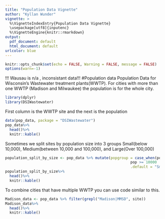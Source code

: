```yaml
---
title: "Population Data Vignette"
author: "Kyllan Wunder"
vignette: >
  %\VignetteIndexEntry{Population Data Vignette}
  \usepackage[utf8]{inputenc}
  %\VignetteEngine{knitr::rmarkdown}
output:
  pdf_document: default
  html_document: default
urlcolor: blue
---
```


```r
knitr::opts_chunk$set(echo = FALSE, Warning = FALSE, message = FALSE)
options(warn=-1)
```
!!! Wausau is n/a , inconsistant data!!!
#Population data
Population Data for Wisconsin's Wastewater treatment plants(WWTP). For cities with more than one WWTP (Madison and Milwaukee) the population is for the whole city.

```r
library(dplyr)
library(DSIWastewater)
```

First column is the WWTP site and the next is the population
```r
data(pop_data, package = "DSIWastewater")
pop_data%>%
  head()%>%
  knitr::kable()
```

Sometimes we split sites by population size into 3 groups Small(below 10,000), Medium(between 10,000 and 100,000), and Large(Over 100,000)
```r
population_split_by_size <- pop_data %>% mutate(popgroup = case_when(pop >= 100000 ~ "Large",
                                                         pop >= 10000  ~ "Medium",
                                                         .default = "Small"))
population_split_by_size%>%
  head()%>%
  knitr::kable()
```


To combine cities that have multiple WWTP you can use code similar to this.
```r
Madison_data <- pop_data %>% filter(grepl("Madison|MMSD", site))
Madison_data%>%
  head()%>%
  knitr::kable()
```

